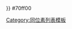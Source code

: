 <noinclude>{{color sample|{{ {{PAGENAME}} }}}} </noinclude><nowiki>#</nowiki>70ff00<noinclude>

[[Category:同位素列表模板]]
</noinclude>